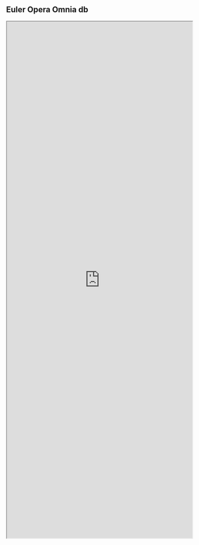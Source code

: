 ## Euler Opera Omnia db

<iframe src="https://euleroo.ngrok.io/" width="100%" height="1400"></iframe>